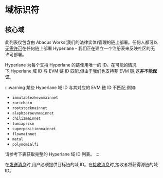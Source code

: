 

# 域标识符

## 核心域

此列表仅包含由 Abacus Works(我们的法律实体)管理的链上部署。任何人都可以[无需许可](../deploy-hyperlane.mdx)在任何链上部署 Hyperlane - 我们正在建立一个注册表来反映社区的无许可部署。

Hyperlane 为每个支持 Hyperlane 的链使用唯一的 ID。在可能的情况下,Hyperlane 域 ID 与 EVM 链 ID 匹配,但由于我们也支持非 EVM 链,这**并不能保证**。

:::warning
某些 Hyperlane 域 ID 与其对应的 EVM 链 ID 不匹配,例如:
- `immutablezkevmmainnet`
- `rarichain`
- `rootstockmainnet`
- `alephzeroevmmainnet`
- `chilizmainnet`
- `lumiaprism`
- `superpositionmainnet`
- `flowmainnet`
- `metal`
- `polynomialfi`

请参考下表获取完整的 Hyperlane 域 ID 列表。
:::

在[发送消息](../your-first-message.mdx)时,用户必须提供目标链的域 ID。在[接收消息](./messaging/receive.mdx)时,接收者将获得源链的域 ID。

<Tabs groupId="environment">
<TabItem value="mainnet" label="主网">
<DomainsTable environment="mainnet"/>
</TabItem>
<TabItem value="testnet" label="测试网">
<DomainsTable environment="testnet"/>
</TabItem>
</Tabs>
